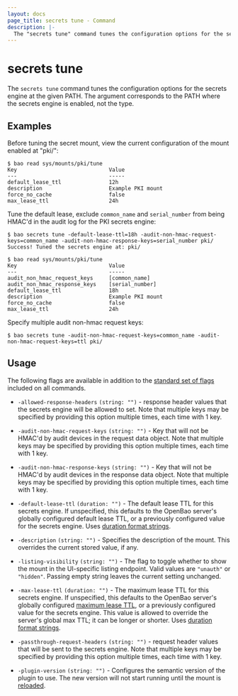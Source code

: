 ```yaml
---
layout: docs
page_title: secrets tune - Command
description: |-
  The "secrets tune" command tunes the configuration options for the secrets engine at the given PATH.
---
```


# secrets tune

The `secrets tune` command tunes the configuration options for the secrets
engine at the given PATH. The argument corresponds to the PATH where the secrets
engine is enabled, not the type.

## Examples

Before tuning the secret mount, view the current configuration of the
mount enabled at "pki/":

```shell-session
$ bao read sys/mounts/pki/tune
Key                             Value
---                             -----
default_lease_ttl               12h
description                     Example PKI mount
force_no_cache                  false
max_lease_ttl                   24h
```

Tune the default lease, exclude `common_name` and `serial_number` from being HMAC'd in the audit log for the PKI secrets engine:

```shell-session
$ bao secrets tune -default-lease-ttl=18h -audit-non-hmac-request-keys=common_name -audit-non-hmac-response-keys=serial_number pki/
Success! Tuned the secrets engine at: pki/

$ bao read sys/mounts/pki/tune
Key                             Value
---                             -----
audit_non_hmac_request_keys     [common_name]
audit_non_hmac_response_keys    [serial_number]
default_lease_ttl               18h
description                     Example PKI mount
force_no_cache                  false
max_lease_ttl                   24h
```

Specify multiple audit non-hmac request keys:

```shell-session
$ bao secrets tune -audit-non-hmac-request-keys=common_name -audit-non-hmac-request-keys=ttl pki/
```

## Usage

The following flags are available in addition to the [standard set of
flags](/docs/commands) included on all commands.

- `-allowed-response-headers` `(string: "")` - response header values that the
  secrets engine will be allowed to set. Note that multiple keys may be
  specified by providing this option multiple times, each time with 1 key.

- `-audit-non-hmac-request-keys` `(string: "")` - Key that will not be HMAC'd
  by audit devices in the request data object. Note that multiple keys may be
  specified by providing this option multiple times, each time with 1 key.

- `-audit-non-hmac-response-keys` `(string: "")` - Key that will not be HMAC'd
  by audit devices in the response data object. Note that multiple keys may be
  specified by providing this option multiple times, each time with 1 key.

- `-default-lease-ttl` `(duration: "")` - The default lease TTL for this secrets
  engine. If unspecified, this defaults to the OpenBao server's globally
  configured default lease TTL, or a previously configured value for the secrets
  engine. Uses [duration format strings](/docs/concepts/duration-format).

- `-description` `(string: "")` - Specifies the description of the mount.
  This overrides the current stored value, if any.

- `-listing-visibility` `(string: "")` - The flag to toggle whether to show the
  mount in the UI-specific listing endpoint. Valid values are `"unauth"` or `"hidden"`.
  Passing empty string leaves the current setting unchanged.

- `-max-lease-ttl` `(duration: "")` - The maximum lease TTL for this secrets
  engine. If unspecified, this defaults to the OpenBao server's globally
  configured [maximum lease TTL](/docs/configuration#max_lease_ttl), or a
  previously configured value for the secrets engine. This value is allowed to
  override the server's global max TTL; it can be longer or shorter.
  Uses [duration format strings](/docs/concepts/duration-format).

- `-passthrough-request-headers` `(string: "")` - request header values that will
  be sent to the secrets engine. Note that multiple keys may be
  specified by providing this option multiple times, each time with 1 key.

- `-plugin-version` `(string: "")` - Configures the semantic version of the plugin
  to use. The new version will not start running until the mount is
  [reloaded](/docs/commands/plugin/reload).
